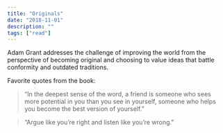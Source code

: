 ```yaml
---
title: "Originals"
date: "2018-11-01"
description: ""
tags: ["read"]
---
```


Adam Grant addresses the challenge of improving the world from the perspective of becoming original and choosing to value ideas that battle conformity and outdated traditions.

Favorite quotes from the book:

> “In the deepest sense of the word, a friend is someone who sees more potential in you than you see in yourself, someone who helps you become the best version of yourself.”

> “Argue like you’re right and listen like you’re wrong.”
